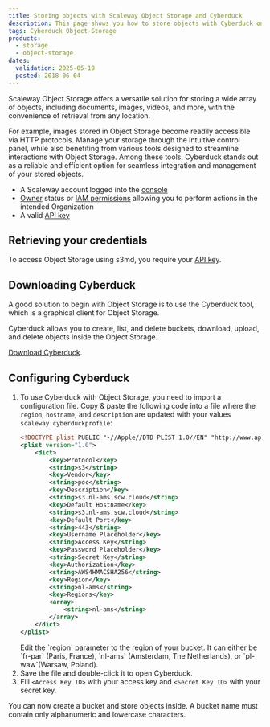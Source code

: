 ```yaml
---
title: Storing objects with Scaleway Object Storage and Cyberduck
description: This page shows you how to store objects with Cyberduck on Scaleway Object Storage.
tags: Cyberduck Object-Storage
products:
  - storage
  - object-storage
dates:
  validation: 2025-05-19
  posted: 2018-06-04
---
```




Scaleway Object Storage offers a versatile solution for storing a wide array of objects, including documents, images, videos, and more, with the convenience of retrieval from any location.

For example, images stored in Object Storage become readily accessible via HTTP protocols.
Manage your storage through the intuitive control panel, while also benefiting from various tools designed to streamline interactions with Object Storage.
Among these tools, Cyberduck stands out as a reliable and efficient option for seamless integration and management of your stored objects.

<Requirements />

- A Scaleway account logged into the [console](https://console.scaleway.com)
- [Owner](/iam/concepts/#owner) status or [IAM permissions](/iam/concepts/#permission) allowing you to perform actions in the intended Organization
- A valid [API key](/iam/how-to/create-api-keys/)

## Retrieving your credentials

To access Object Storage using s3md, you require your [API key](/iam/how-to/create-api-keys/).

## Downloading Cyberduck

A good solution to begin with Object Storage is to use the Cyberduck tool, which is a graphical client for Object Storage.

Cyberduck allows you to create, list, and delete buckets, download, upload, and delete objects inside the Object Storage.

[Download Cyberduck](https://cyberduck.io/).

## Configuring Cyberduck

1. To use Cyberduck with Object Storage, you need to import a configuration file. Copy & paste the following code into a file where the `region`, `hostname`, and `description` are updated with your values `scaleway.cyberduckprofile`:
    ```xml
    <!DOCTYPE plist PUBLIC "-//Apple//DTD PLIST 1.0//EN" "http://www.apple.com/DTDs/PropertyList-1.0.dtd">
    <plist version="1.0">
        <dict>
            <key>Protocol</key>
            <string>s3</string>
            <key>Vendor</key>
            <string>poc</string>
            <key>Description</key>
            <string>s3.nl-ams.scw.cloud</string>
            <key>Default Hostname</key>
            <string>s3.nl-ams.scw.cloud</string>
            <key>Default Port</key>
            <string>443</string>
            <key>Username Placeholder</key>
            <string>Access Key</string>
            <key>Password Placeholder</key>
            <string>Secret Key</string>
            <key>Authorization</key>
            <string>AWS4HMACSHA256</string>
            <key>Region</key>
            <string>nl-ams</string>
            <key>Regions</key>
            <array>
                <string>nl-ams</string>
            </array>
        </dict>
    </plist>
    ```
    <Message type="important">
      Edit the `region` parameter to the region of your bucket. It can either be `fr-par` (Paris, France), `nl-ams` (Amsterdam, The Netherlands), or `pl-waw`(Warsaw, Poland).
    </Message>
2. Save the file and double-click it to open Cyberduck.
3. Fill `<Access Key ID>` with your access key and `<Secret Key ID>` with your secret key.
    <Lightbox image={image} alt="" />

You can now create a bucket and store objects inside.
<Message type="note">
  A bucket name must contain only alphanumeric and lowercase characters.
</Message>